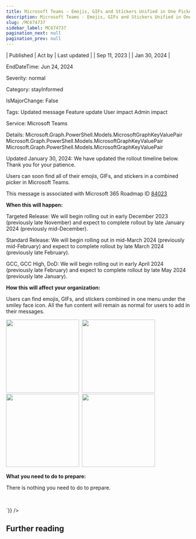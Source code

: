 ```yaml
---
title: Microsoft Teams - Emojis, GIFs and Stickers Unified in One Picker
description: Microsoft Teams - Emojis, GIFs and Stickers Unified in One Picker
slug: /MC674737
sidebar_label: MC674737
pagination_next: null
pagination_prev: null
---
```



| Published | Act by | Last updated |
| Sep 11, 2023 |  | Jan 30, 2024 |

EndDateTime: Jun 24, 2024

Severity: normal

Category: stayInformed

IsMajorChange: False

Tags: Updated message Feature update User impact Admin impact

Service: Microsoft Teams

Details: Microsoft.Graph.PowerShell.Models.MicrosoftGraphKeyValuePair Microsoft.Graph.PowerShell.Models.MicrosoftGraphKeyValuePair Microsoft.Graph.PowerShell.Models.MicrosoftGraphKeyValuePair

<div dangerouslySetInnerHTML={{__html:`
<p>Updated January 30, 2024: We have updated the rollout timeline below. Thank you for your patience.</p><p>Users can soon find all of their emojis, GIFs, and stickers in a combined picker in Microsoft Teams.<br></p><p>This message is associated with Microsoft 365 Roadmap ID <a href="https://www.microsoft.com/microsoft-365/roadmap?filters=&amp;searchterms=84023" target="_blank">84023</a><br></p><p><b>When this will happen:</b><br></p><p>Targeted Release: We will begin rolling out in early December 2023 (previously late November) and expect to complete rollout by late January 2024 (previously mid-December).
</p><p>Standard Release: We will begin rolling out in mid-March 2024 (previously mid-February) and expect to complete rollout by late March 2024 (previously late February).
</p><p>GCC, GCC High, DoD: We will begin rolling out in early April 2024 (previously late February) and expect to complete rollout by late May 2024 (previously late January).<br></p><p><b>How this will affect your organization:</b><br></p><p>Users can find emojis, GIFs, and stickers combined in one menu under the smiley face icon. All the fun content will remain as normal for users to add in their messages.</p><p><img src="https://img-prod-cms-rt-microsoft-com.akamaized.net/cms/api/am/imageFileData/RW1aD03?ver=8ef0" style="width: 200px;">&nbsp;&nbsp;<img src="https://img-prod-cms-rt-microsoft-com.akamaized.net/cms/api/am/imageFileData/RW1aIb4?ver=dc38" style="width: 200px;">&nbsp; &nbsp;<img src="https://img-prod-cms-rt-microsoft-com.akamaized.net/cms/api/am/imageFileData/RW1aAuB?ver=3eb0" style="width: 200px;">&nbsp;&nbsp;<img src="https://img-prod-cms-rt-microsoft-com.akamaized.net/cms/api/am/imageFileData/RW1aFyu?ver=7240" style="width: 200px;"><br></p><p><b>What you need to do to prepare:</b></p><p>There is nothing you need to do to prepare.</p><p><br></p>
`}} />

## Further reading

